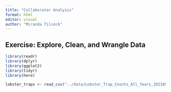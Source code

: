 ```yaml
---
title: "Collaborator Analysis"
format: html
editor: visual
author: "Miranda Tilcock"
---
```


## Exercise: Explore, Clean, and Wrangle Data

```r
library(readr)
library(dplyr)
library(ggplot2)
library(tidyr)
library(here)

lobster_traps <- read_csv("../data/Lobster_Trap_Counts_All_Years_20210519.csv")
```

